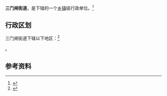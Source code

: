 {{中国乡级行政区|41/17/27/002/000}}

'''三门闸街道'''，是{{PRC admin/fullname|41/17/27/002/000|3}}下辖的一个[[乡镇|乡镇]]级行政单位。<ref>{{PRC admin/ref sgc|{{PRC admin/parent|41/17/27/002/000}}}}</ref>

== 行政区划 ==

三门闸街道下辖以下地区：<ref>{{PRC admin/ref sgc|41/17/27/002/000}}</ref>

{{PRC admin/children|41/17/27/002/000}}。

== 参考资料 ==

{{reflist}}

{{行政区划小作品}}
{{PRC admin/navcat|41/17/27/002/000}}